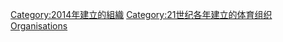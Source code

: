 {{Cat topic in year| topic=建立的體育組織| year=2014}}

[[Category:2014年建立的組織|Category:2014年建立的組織]]
[[Category:21世纪各年建立的体育组织|Category:21世纪各年建立的体育组织]]
[[Category:2014年體育|Organisations]]